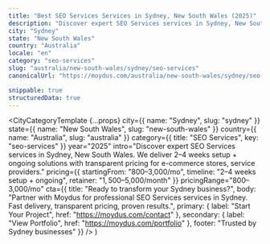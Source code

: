 ```yaml
---
title: "Best SEO Services Services in Sydney, New South Wales (2025)"
description: "Discover expert SEO Services services in Sydney, New South Wales. 2–4 weeks setup + ongoing delivery, $800–$3,000/mo investment. Local market expertise + modern solutions."
city: "Sydney"
state: "New South Wales"
country: "Australia"
locale: "en"
category: "seo-services"
slug: "australia/new-south-wales/sydney/seo-services"
canonicalUrl: "https://moydus.com/australia/new-south-wales/sydney/seo-services"

snippable: true
structuredData: true
---
```



  <CityCategoryTemplate
    {...props}
    city={{ name: "Sydney", slug: "sydney" }}
    state={{ name: "New South Wales", slug: "new-south-wales" }}
    country={{ name: "Australia", slug: "australia" }}
    category={{ title: "SEO Services", key: "seo-services" }}
    year="2025"
    intro="Discover expert SEO Services services in Sydney, New South Wales. We deliver 2–4 weeks setup + ongoing solutions with transparent pricing for e-commerce stores, service providers."
    pricing={{
      startingFrom: "$800–$3,000/mo",
      timeline: "2–4 weeks setup + ongoing",
      retainer: "$1,500–$5,000/month"
    }}
    pricingRange="$800–$3,000/mo"
    cta={{
      title: "Ready to transform your Sydney business?",
      body: "Partner with Moydus for professional SEO Services services in Sydney. Fast delivery, transparent pricing, proven results.",
      primary: { label: "Start Your Project", href: "https://moydus.com/contact" },
      secondary: { label: "View Portfolio", href: "https://moydus.com/portfolio" },
      footer: "Trusted by Sydney businesses"
    }}
  />
)
